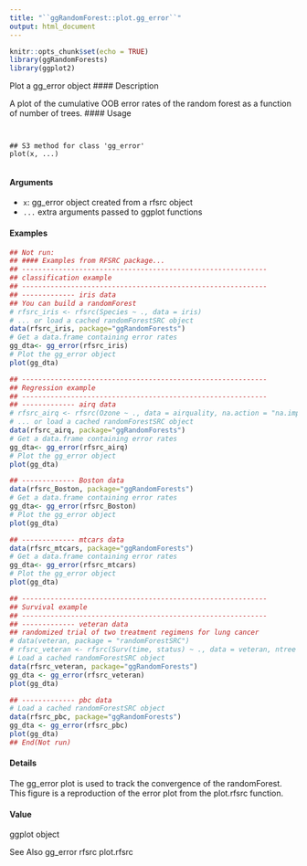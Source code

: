 ```yaml
---
title: "``ggRandomForest::plot.gg_error``"
output: html_document
---
```


```r
knitr::opts_chunk$set(echo = TRUE)
library(ggRandomForests)
library(ggplot2)
```


 Plot a gg_error object
#### Description 

A plot of the cumulative OOB error rates of the random forest as a function of number of trees.
#### Usage 
<pre><code>

## S3 method for class 'gg_error'
plot(x, ...)

</code></pre>
#### Arguments

* ``x``: gg_error object created from a rfsrc object
* ``...`` extra arguments passed to ggplot functions


#### Examples 
```r

## Not run:
## #### Examples from RFSRC package...
## ------------------------------------------------------------
## classification example
## ------------------------------------------------------------
## ------------- iris data
## You can build a randomForest
# rfsrc_iris <- rfsrc(Species ~ ., data = iris)
# ... or load a cached randomForestSRC object
data(rfsrc_iris, package="ggRandomForests")
# Get a data.frame containing error rates
gg_dta<- gg_error(rfsrc_iris)
# Plot the gg_error object
plot(gg_dta)
```

```r
## ------------------------------------------------------------
## Regression example
## ------------------------------------------------------------
## ------------- airq data
# rfsrc_airq <- rfsrc(Ozone ~ ., data = airquality, na.action = "na.impute")
# ... or load a cached randomForestSRC object
data(rfsrc_airq, package="ggRandomForests")
# Get a data.frame containing error rates
gg_dta<- gg_error(rfsrc_airq)
# Plot the gg_error object
plot(gg_dta)
```

```r
## ------------- Boston data
data(rfsrc_Boston, package="ggRandomForests")
# Get a data.frame containing error rates
gg_dta<- gg_error(rfsrc_Boston)
# Plot the gg_error object
plot(gg_dta)
```

```r
## ------------- mtcars data
data(rfsrc_mtcars, package="ggRandomForests")
# Get a data.frame containing error rates
gg_dta<- gg_error(rfsrc_mtcars)
# Plot the gg_error object
plot(gg_dta)
```

```r
## ------------------------------------------------------------
## Survival example
## ------------------------------------------------------------
## ------------- veteran data
## randomized trial of two treatment regimens for lung cancer
# data(veteran, package = "randomForestSRC")
# rfsrc_veteran <- rfsrc(Surv(time, status) ~ ., data = veteran, ntree = 100)
# Load a cached randomForestSRC object
data(rfsrc_veteran, package="ggRandomForests")
gg_dta <- gg_error(rfsrc_veteran)
plot(gg_dta)
```

```r
## ------------- pbc data
# Load a cached randomForestSRC object
data(rfsrc_pbc, package="ggRandomForests")
gg_dta <- gg_error(rfsrc_pbc)
plot(gg_dta)
## End(Not run)
```


#### Details
The gg_error plot is used to track the convergence of the randomForest. This figure is a reproduction
of the error plot from the plot.rfsrc function.

#### Value
ggplot object

See Also
gg_error rfsrc plot.rfsrc
